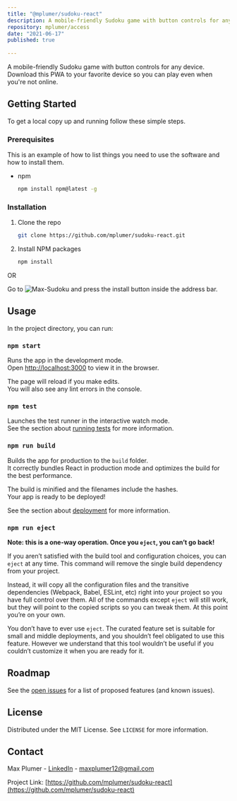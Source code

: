 ```yaml
---
title: "@mplumer/sudoku-react"
description: A mobile-friendly Sudoku game with button controls for any device. Download this PWA to your favorite device so you can play even when you're not online.
repository: mplumer/access
date: "2021-06-17"
published: true
  
---
```

A mobile-friendly Sudoku game with button controls for any device. Download this PWA to your favorite device so you can play even when you're not online.


## Getting Started

To get a local copy up and running follow these simple steps.

### Prerequisites

This is an example of how to list things you need to use the software and how to install them.

- npm
  ```sh
  npm install npm@latest -g
  ```

### Installation

1. Clone the repo
   ```sh
   git clone https://github.com/mplumer/sudoku-react.git
   ```
2. Install NPM packages
   ```sh
   npm install
   ```
   
OR

Go to ![Max-Sudoku](https://max-sudoku.netlify.app/) and press the install button inside the address bar. 


## Usage

In the project directory, you can run:

### `npm start`

Runs the app in the development mode.<br />
Open [http://localhost:3000](http://localhost:3000) to view it in the browser.

The page will reload if you make edits.<br />
You will also see any lint errors in the console.

### `npm test`

Launches the test runner in the interactive watch mode.<br />
See the section about [running tests](https://facebook.github.io/create-react-app/docs/running-tests) for more information.

### `npm run build`

Builds the app for production to the `build` folder.<br />
It correctly bundles React in production mode and optimizes the build for the best performance.

The build is minified and the filenames include the hashes.<br />
Your app is ready to be deployed!

See the section about [deployment](https://facebook.github.io/create-react-app/docs/deployment) for more information.

### `npm run eject`

**Note: this is a one-way operation. Once you `eject`, you can’t go back!**

If you aren’t satisfied with the build tool and configuration choices, you can `eject` at any time. This command will remove the single build dependency from your project.

Instead, it will copy all the configuration files and the transitive dependencies (Webpack, Babel, ESLint, etc) right into your project so you have full control over them. All of the commands except `eject` will still work, but they will point to the copied scripts so you can tweak them. At this point you’re on your own.

You don’t have to ever use `eject`. The curated feature set is suitable for small and middle deployments, and you shouldn’t feel obligated to use this feature. However we understand that this tool wouldn’t be useful if you couldn’t customize it when you are ready for it.


## Roadmap

See the [open issues](https://github.com/mplumer/sudoku-react/issues) for a list of proposed features (and known issues).


## License

Distributed under the MIT License. See `LICENSE` for more information.


## Contact

Max Plumer - [LinkedIn](https://www.linkedin.com/in/maxplumer/) - maxplumer12@gmail.com

Project Link: [https://github.com/mplumer/sudoku-react](https://github.com/mplumer/sudoku-react)


[contributors-shield]: https://img.shields.io/github/contributors/github_username/repo.svg?style=for-the-badge
[contributors-url]: https://github.com/github_username/repo/graphs/contributors
[forks-shield]: https://img.shields.io/github/forks/github_username/repo.svg?style=for-the-badge
[forks-url]: https://github.com/github_username/repo/network/members
[stars-shield]: https://img.shields.io/github/stars/github_username/repo.svg?style=for-the-badge
[stars-url]: https://github.com/github_username/repo/stargazers
[issues-shield]: https://img.shields.io/github/issues/github_username/repo.svg?style=for-the-badge
[issues-url]: https://github.com/github_username/repo/issues
[license-shield]: https://img.shields.io/github/license/github_username/repo.svg?style=for-the-badge
[license-url]: https://github.com/github_username/repo/blob/master/LICENSE.txt
[linkedin-shield]: https://img.shields.io/badge/-LinkedIn-black.svg?style=for-the-badge&logo=linkedin&colorB=555
[linkedin-url]: https://linkedin.com/in/github_username